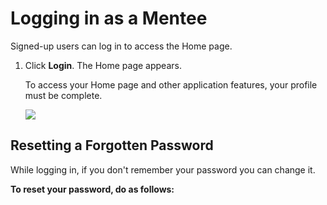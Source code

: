
# Logging in as a Mentee

Signed-up users can log in to access the Home page.

<ol>
<LogIn />
<li>Click <b>Login</b>. The Home page appears.</li>
    <Admonition type="note">    
    <p>To access your Home page and other application features, your profile must be complete.</p>
    </Admonition>
    <img src={PortalHomeMentee} />
</ol>

## Resetting a Forgotten Password

While logging in, if you don't remember your password you can change it.

<b>To reset your password, do as follows:</b>

<ResetPassword />